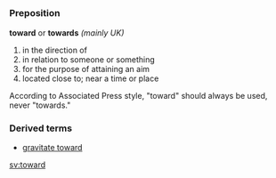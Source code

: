 =={{en}}==

===Preposition===
'''toward''' or '''towards''' ''(mainly UK)''
# in the direction of
# in relation to someone or something
# for the purpose of attaining an aim
# located close to; near a time or place

According to Associated Press style, "toward" should always be used, never "towards."

===Derived terms===
*[[gravitate toward]] <!--Is UK form the plural form only? [[gravitate towards]] (UK)-->
<!--to get closer philisophically or to be in some way attracted to something or someone-->

[[sv:toward]]
